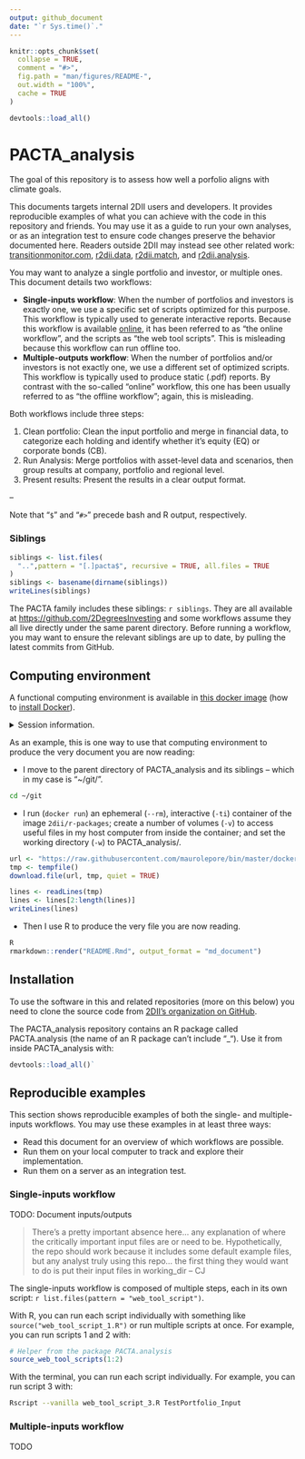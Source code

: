 ```yaml
---
output: github_document
date: "`r Sys.time()`."
---
```


<!-- README.md is generated from README.Rmd. Please edit that file -->

```r
knitr::opts_chunk$set(
  collapse = TRUE,
  comment = "#>",
  fig.path = "man/figures/README-",
  out.width = "100%",
  cache = TRUE
)

devtools::load_all()
```

# PACTA_analysis

The goal of this repository is to assess how well a porfolio aligns with climate
goals. 

This documents targets internal 2DII users and developers. It provides
reproducible examples of what you can achieve with the code in this repository
and friends. You may use it as a guide to run your own analyses, or as an
integration test to ensure code changes preserve the behavior documented here.
Readers outside 2DII may instead see other related work:
[transitionmonitor.com](https://platform.transitionmonitor.com/start),
[r2dii.data](https://github.com/2DegreesInvesting/r2dii.data),
[r2dii.match](https://github.com/2DegreesInvesting/r2dii.match), and
[r2dii.analysis](https://github.com/2DegreesInvesting/r2dii.analysis).

You may want to analyze a single portfolio and investor, or multiple ones. This document details two workflows:

* __Single-inputs workflow__: When the number of portfolios and investors is
exactly one, we use a specific set of scripts optimized for this purpose. This
workflow is typically used to generate interactive reports. Because this
workflow is available [online](https://platform.transitionmonitor.com/start), it
has been referred to as "the online workflow", and the scripts as "the web tool
scripts". This is misleading because this workflow can run offline too.
* __Multiple-outputs workflow__: When the number of portfolios and/or investors
is not exactly one, we use a different set of optimized scripts. This workflow
is typically used to produce static (.pdf) reports. By contrast with the
so-called "online" workflow, this one has been usually referred to as "the
offline workflow"; again, this is misleading.

Both workflows include three steps:

1. Clean portfolio: Clean the input portfolio and merge in financial data, to
categorize each holding and identify whether it's equity (EQ) or corporate bonds
(CB).
2. Run Analysis: Merge portfolios with asset-level data and scenarios, then
group results at company, portfolio and regional level.
3. Present results: Present the results in a clear output format.

--

Note that "`$`" and "`#>`" precede bash and R output, respectively.

### Siblings

```r
siblings <- list.files(
  "..",pattern = "[.]pacta$", recursive = TRUE, all.files = TRUE
)
siblings <- basename(dirname(siblings))
writeLines(siblings)
```

The PACTA family includes these siblings: `r siblings`. They are all available
at <https://github.com/2DegreesInvesting> and some workflows assume they all
live directly under the same parent directory. Before running a workflow, you
may want to ensure the relevant siblings are up to date, by pulling the latest
commits from GitHub.

## Computing environment

A functional computing environment is available in [this docker
image](https://github.com/2DegreesInvesting/docker/tree/master/r-packages) (how
to [install Docker](https://docs.docker.com/engine/install/)).

<details> <summary>Session information.</summary>
```r
devtools::session_info()
```
</details>

As an example, this is one way to use that computing environment to produce the
very document you are now reading:

* I move to the parent directory of PACTA_analysis and its siblings -- which in
my case is "~/git/".

```bash
cd ~/git
```

* I run (`docker run`) an ephemeral (`--rm`), interactive (`-ti`) container of
the image `2dii/r-packages`; create a number of volumes (`-v`) to access useful
files in my host computer from inside the container; and set the working
directory (`-w`) to PACTA_analysis/.

```r
url <- "https://raw.githubusercontent.com/maurolepore/bin/master/docker-run-2dii-r-packages"
tmp <- tempfile()
download.file(url, tmp, quiet = TRUE)

lines <- readLines(tmp)
lines <- lines[2:length(lines)]
writeLines(lines)
```

* Then I use R to produce the very file you are now reading.

```r
R
rmarkdown::render("README.Rmd", output_format = "md_document")
```

## Installation

To use the software in this and related repositories (more on this below) you
need to clone the source code from [2DII's organization on
GitHub](https://github.com/2DegreesInvesting/).

The PACTA_analysis repository contains an R package called PACTA.analysis (the
name of an R package can't include "_"). Use it from inside PACTA_analysis with:

```r
devtools::load_all()`
```

## Reproducible examples

This section shows reproducible examples of both the single- and multiple-inputs
workflows. You may use these examples in at least three ways:

* Read this document for an overview of which workflows are possible.
* Run them on your local computer to track and explore their implementation.
* Run them on a server as an integration test.

### Single-inputs workflow

TODO: Document inputs/outputs

> There's a pretty important absence here... any explanation of where the critically important input files are or need to be. Hypothetically, the repo should work because it includes some default example files, but any analyst truly using this repo... the first thing they would want to do is put their input files in working_dir -- CJ

The single-inputs workflow is composed of multiple steps, each in its own
script: `r list.files(pattern = "web_tool_script")`.

With R, you can run each script individually with something like
`source("web_tool_script_1.R")` or run multiple scripts at once. For example,
you can run scripts 1 and 2 with:

```r
# Helper from the package PACTA.analysis
source_web_tool_scripts(1:2)
```

With the terminal, you can run each script individually. For example, you can
run script 3 with:

```bash
Rscript --vanilla web_tool_script_3.R TestPortfolio_Input  
```

### Multiple-inputs workflow

TODO
